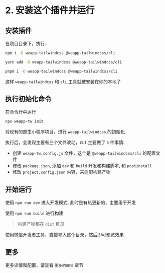 
# 2. 安装这个插件并运行

## 安装插件

在项目目录下，执行:


<Tabs>
  <TabItem label="npm" value="npm">
  

```bash
npm i -D weapp-tailwindcss @weapp-tailwindcss/cli
```


  </TabItem>
  <TabItem label="yarn" value="yarn">
  

```bash
yarn add -D weapp-tailwindcss @weapp-tailwindcss/cli
```


  </TabItem>
  <TabItem label="pnpm" value="pnpm">
  

```bash
pnpm i -D weapp-tailwindcss @weapp-tailwindcss/cli
```


  </TabItem>
</Tabs>

这样 `weapp-tailwindcss` 和 `cli` 工具就被安装在你的本地了

## 执行初始化命令

在命令行中运行

```sh
npx weapp-tw init
```

对现有的原生小程序项目，进行 `weapp-tailwindcss` 的初始化

执行后，会发现主要有三个文件改动，`CLI` 主要做了 `3` 件事情:

- 创建 `weapp-tw.config.js` 文件，这个是 `@weapp-tailwindcss/cli` 的配置文件
- 修改 `package.json`, 添加 `dev` 和 `build` 开发和构建脚本, 和 `postinstall`
- 修改 `project.config.json` 内容，来适配构建产物

## 开始运行

使用 `npm run dev` 进入开发模式, 此时是有热更新的，主要用于开发

使用 `npm run build` 进行构建

> 构建产物都在 `dist` 目录

使用微信开发者工具，直接导入这个目录，然后即可预览效果

## 更多

更多详情和配置，请查看 `更多的细节` 章节
